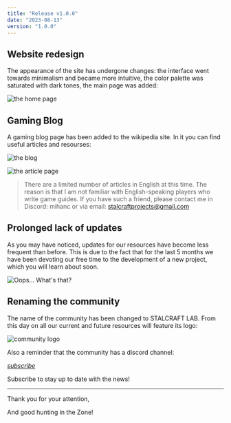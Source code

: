 ```yaml
---
title: "Release v1.0.0"
date: "2023-08-13"
version: "1.0.0"
---
```


## Website redesign

The appearance of the site has undergone changes: the interface went towards minimalism and became more intuitive, the color palette was saturated with dark tones, the main page was added:

![the home page](https://stalcraftwiki-prod.b-cdn.net/releases/1.0.0/en/picture-1.png)

## Gaming Blog

A gaming blog page has been added to the wikipedia site. In it you can find useful articles and resourses:

![the blog](https://stalcraftwiki-prod.b-cdn.net/releases/1.0.0/en/picture-2.png)

![the article page](https://stalcraftwiki-prod.b-cdn.net/releases/1.0.0/en/picture-3.png)

>There are a limited number of articles in English at this time. The reason is that I am not familiar with English-speaking players who write game guides. If you have such a friend, please contact me in Discord: mihanc or via email: stalcraftprojects@gmail.com

## Prolonged lack of updates

As you may have noticed, updates for our resources have become less frequent than before. This is due to the fact that for the last 5 months we have been devoting our free time to the development of a new project, which you will learn about soon.

![Oops... What's that?](https://stalcraftwiki-prod.b-cdn.net/releases/1.0.0/en/picture-4.png)

## Renaming the community

The name of the community has been changed to STALCRAFT LAB. From this day on all our current and future resources will feature its logo:

![community logo](https://stalcraftwiki-prod.b-cdn.net/releases/1.0.0/en/picture-5.png)

Also a reminder that the community has a discord channel:

[*subscribe*](https://discord.gg/yy2yHAa)

Subscribe to stay up to date with the news!

---

Thank you for your attention,

And good hunting in the Zone!
